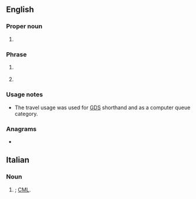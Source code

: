 ==English==

===Proper noun===
{{en-proper noun}}

# {{lb|en|galaxy}} {{initialism of|en|[[w:Large Magellanic Cloud|Large Magellanic Cloud]]}}

===Phrase===
{{head|en|phrase}}

# {{lb|en|internet slang}} {{init of|en||let me see}}
# {{lb|en|travel|dated}} {{init of|en||let message (to) call (back)}}

===Usage notes===
* The travel usage was used for [[GDS]] shorthand and as a computer queue category.

===Anagrams===
* {{anagrams|en|a=clm|CLM|CML|MCL|MLC|clm|lcm}}

==Italian==

===Noun===
{{it-noun|f}}

# {{lb|it|medicine}} {{initialism of|it|{{w|lang=it|leucemia mieloide cronica}}|nodot=1}}; [[CML]].